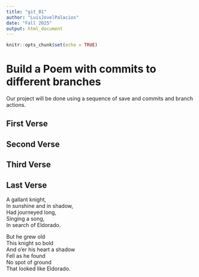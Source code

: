 ```yaml
---
title: "git_01"
author: "LuisJovelPalacios"
date: "Fall 2025"
output: html_document
---
```


```r
knitr::opts_chunk$set(echo = TRUE)
```
# Build a Poem with commits to different branches
Our project will be done using a sequence of save and commits and branch actions.
<!-- Do not modify or change any text in "!--" bracketed areas such as this --- these are instructions to
you, if you change any of this the git program will notice it and compromise your git merging strategy !-->

## First Verse 
<!--Put the first five lines of a poem by Lewis Carrol in this section!-->

## Second Verse
<!--Put the first five lines of a poem by Robert Frost here!-->

## Third Verse
<!--Put the first two verses of The Walrus and the Carpenter here!-->

## Last Verse
<!--Put a short poem you created using chatGPT of 20 to 30 lines,here!-->

A gallant knight,  
In sunshine and in shadow,  
Had journeyed long,  
Singing a song,  
In search of Eldorado.  
  
But he grew old  
This knight so bold  
And o’er his heart a shadow  
Fell as he found  
No spot of ground  
That looked like Eldorado.  
